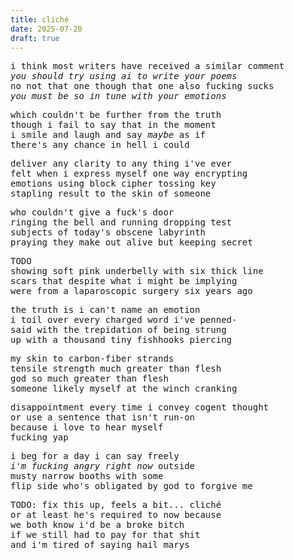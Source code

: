 ```yaml
---
title: cliché
date: 2025-07-20
draft: true
---
```



<pre>i think most writers have received a similar comment
<i>you should try using ai to write your poems</i>
no not that one though that one also fucking sucks
<i>you must be so in tune with your emotions</i></pre>

<pre>which couldn't be further from the truth
though i fail to say that in the moment
i smile and laugh and say <i>maybe</i> as if
there's any chance in hell i could</pre>

<pre>deliver any clarity to any thing i've ever
felt when i express myself one way encrypting
emotions using block cipher tossing key
stapling result to the skin of someone</pre>

<pre>who couldn't give a fuck's door
ringing the bell and running dropping test
subjects of today's obscene labyrinth
praying they make out alive but keeping secret</pre>

<pre>TODO
showing soft pink underbelly with six thick line
scars that despite what i might be implying
were from a laparoscopic surgery six years ago</pre>

<pre>the truth is i can't name an emotion
i toil over every charged word i've penned-
said with the trepidation of being strung
up with a thousand tiny fishhooks piercing</pre>

<pre>my skin to carbon-fiber strands
tensile strength much greater than flesh
god so much greater than flesh
someone likely myself at the winch cranking</pre>

<pre>disappointment every time i convey cogent thought
or use a sentence that isn't run-on
because i love to hear myself
fucking yap</pre>

<pre>i beg for a day i can say freely
<i>i'm fucking angry right now</i> outside
musty narrow booths with some <b><Shift options={['man', 'pedo', 'fucker', 'priest', 'asshole']} /></b>
flip side who's obligated by god to forgive me</pre>

<pre>TODO: fix this up, feels a bit... cliché
or at least he's required to now because
we both know i'd be a broke bitch
if we still had to pay for that shit
and i'm tired of saying hail marys</pre>
